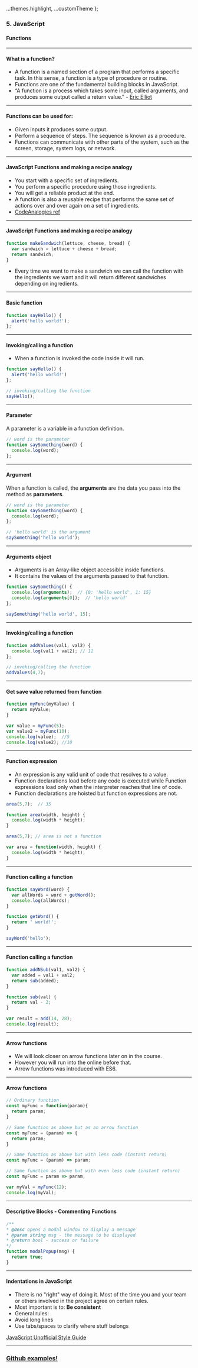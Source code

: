 
  ...themes.highlight,
  ...customTheme
};



### 5. JavaScript
#### Functions


---
#### What is a function?

* A function is a named section of a program that performs a specific task. In this sense, a function is a type of procedure or routine.
* Functions are one of the fundamental building blocks in JavaScript.
* “A function is a process which takes some input, called arguments, and produces some output called a return value." - <a href="https://medium.com/javascript-scene/master-the-javascript-interview-what-is-a-pure-function-d1c076bec976">Eric Elliot</a>



---

#### Functions can be used for:

* Given inputs it produces some output.
* Perform a sequence of steps. The sequence is known as a procedure.
* Functions can communicate with other parts of the system, such as the screen, storage, system logs, or network.



---

#### JavaScript Functions and making a recipe analogy

* You start with a specific set of ingredients.
* You perform a specific procedure using those ingredients.
* You will get a reliable product at the end.
* A function is also a reusable recipe that performs the same set of actions over and over again on a set of ingredients.
* <a href="https://www.codeanalogies.com/javascript-functions-explained">CodeAnalogies ref</a>



---

####  JavaScript Functions and making a recipe analogy
```JavaScript
function makeSandwich(lettuce, cheese, bread) {
  var sandwich = lettuce + cheese + bread;
  return sandwich;
}
```
* Every time we want to make a sandwich we can call the function with the ingredients we want and it will return different sandwiches depending on ingredients.




---

####  Basic function
```JavaScript
function sayHello() {
  alert('hello world!');
};
```



---

####  Invoking/calling a function

* When a function is invoked the code inside it will run.

```JavaScript
function sayHello() {
  alert('hello world!')
};

// invoking/calling the function
sayHello();
```



---

####  Parameter

A parameter is a variable in a function definition.

```JavaScript
// word is the parameter
function saySomething(word) {
  console.log(word);
};
```



---

####  Argument

When a function is called, the **arguments** are the data you pass into the method as **parameters**.

```JavaScript
// word is the parameter
function saySomething(word) {
  console.log(word);
};

// 'hello world' is the argument
saySomething('hello world');
```


---


####  Arguments object

* Arguments is an Array-like object accessible inside functions.
* It contains the values of the arguments passed to that function.

```JavaScript
function saySomething() {
  console.log(arguments);  // {0: 'hello world', 1: 15}
  console.log(arguments[0]);  // 'hello world'
};

saySomething('hello world', 15);
```



---

####  Invoking/calling a function
```JavaScript
function addValues(val1, val2) {
  console.log(val1 + val2); // 11
};

// invoking/calling the function
addValues(4,7);
```



---

####  Get save value returned from function
```JavaScript
function myFunc(myValue) {
  return myValue;
}

var value = myFunc(5);
var value2 = myFunc(10);
console.log(value);  //5
console.log(value2); //10
```



---

####  Function expression

* An expression is any valid unit of code that resolves to a value.
* Function declarations load before any code is executed while Function expressions load only when the interpreter reaches that line of code.
* Function declarations are hoisted but function expressions are not.

```JavaScript
area(5,7);  // 35

function area(width, height) {
  console.log(width * height);
}
```

```JavaScript
area(5,7); // area is not a function

var area = function(width, height) {
  console.log(width * height);
}
```


---

####  Function calling a function

```JavaScript
function sayWord(word) {
  var allWords = word + getWord();
  console.log(allWords);
}

function getWord() {
  return ' world!';
}

sayWord('hello');
```



---

####  Function calling a function

```JavaScript
function addNSub(val1, val2) {
  var added = val1 + val2;
  return sub(added);
}

function sub(val) {
  return val - 2;
}

var result = add(14, 28);
console.log(result);
```


---

####  Arrow functions

* We will look closer on arrow functions later on in the course.
* However you will run into the online before that.
* Arrow functions was introduced with ES6.


---

####  Arrow functions
```JavaScript
// Ordinary function
const myFunc = function(param){
  return param;
}

// Same function as above but as an arrow function
const myFunc = (param) => {
  return param;
}

// Same function as above but with less code (instant return)
const myFunc = (param) => param;

// Same function as above but with even less code (instant return)
const myFunc = param => param;

var myVal = myFunc(12);
console.log(myVal);
```



---

####  Descriptive Blocks - Commenting Functions

```JavaScript
/**
* @desc opens a modal window to display a message
* @param string msg - the message to be displayed
* @return bool - success or failure
*/
function modalPopup(msg) {
  return true;
}
```



---

####  Indentations in JavaScript

* There is no "right" way of doing it. Most of the time you and your team or others involved in the project agree on certain rules.
* Most important is to: **Be consistent**
* General rules:
* Avoid long lines
* Use tabs/spaces to clarify where stuff belongs

<a href="https://courses.cs.washington.edu/courses/cse154/17au/styleguide/js/spacing-indentation-js.html">JavaScript Unofficial Style Guide</a>


---

### <a href="https://github.com/SofthouseVxo/Education" target="_blank">Github examples!</a>
